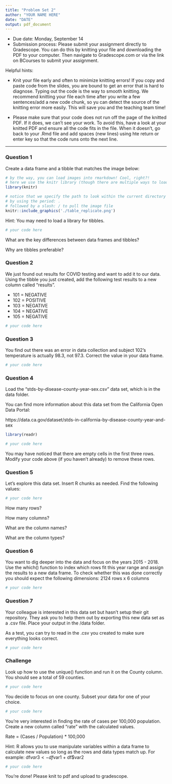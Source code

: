 ```yaml
---
title: "Problem Set 2"
author: "YOUR NAME HERE"
date: "DATE"
output: pdf_document
---
```


* Due date: Monday, September 14
* Submission process: Please submit your assignment directly to Gradescope. You can do this by knitting your file and downloading the PDF to your computer. Then navigate to Gradescope.com or via the link on BCourses to submit your assignment. 

Helpful hints:

- Knit your file early and often to minimize knitting errors! If you copy and paste code from the slides, you are bound to get an error that is hard to diagnose. Typing out the code is the way to smooth knitting. We recommend knitting your file each time after you write a few sentences/add a new code chunk, so yu can detect the source of the knitting error more easily. This will save you and the teaching team time!

- Please make sure that your code does not run off the page of the knitted PDF. If it does, we can't see your work. To avoid this, have a look at your knitted PDF and ensure all the code fits in the file. When it doesn't, go back to your .Rmd file and add spaces (new lines) using hte return or enter key so that the code runs onto the next line.

--------------------------------------------------------------------------------
\newpage 

### Question 1

Create a data frame and a tibble that matches the image below:

```r
# by the way, you can load images into rmarkdown! Cool, right?!
# here we use the knitr library (though there are multiple ways to load images)
library(knitr)

# notice that we specify the path to look within the current directory
# by using the period: .
# followed by a slash: / to pull the image file
knitr::include_graphics('./table_replicate.png')
```

Hint: You may need to load a library for tibbles.

```r
# your code here
```

What are the key differences between data frames and tibbles? 


Why are tibbles preferable?


\newpage

### Question 2

We just found out results for COVID testing and want to add it to our data. Using the tibble you just created, add the following test results to a new column called "results".

- 101 = NEGATIVE
- 102 = POSITIVE
- 103 = NEGATIVE
- 104 = NEGATIVE
- 105 = NEGATIVE

```r
# your code here
```

\newpage

### Question 3

You find out there was an error in data collection and subject 102's temperature is actually 98.3, not 97.3. Correct the value in your data frame.

```r
# your code here
```

\newpage

### Question 4

Load the "stds-by-disease-county-year-sex.csv" data set, which is in the data folder. 

You can find more information about this data set from the California Open Data Portal:

https://data.ca.gov/dataset/stds-in-california-by-disease-county-year-and-sex

```r
library(readr)

# your code here
```

You may have noticed that there are empty cells in the first three rows. Modify your code above (if you haven't already) to remove these rows.

\newpage

### Question 5
 
Let's explore this data set. Insert R chunks as needed. Find the following values:

```r
# your code here
```

How many rows?


How many columns? 


What are the column names?


What are the column types?


\newpage

### Question 6

You want to dig deeper into the data and focus on the years 2015 - 2018. Use the which() function to index which rows fit this year range and assign the results to a new data frame. To check whether this was done correctly you should expect the following dimensions: 2124 rows x 6 columns

```r
# your code here
```
\newpage

### Question 7

Your colleague is interested in this data set but hasn't setup their git repository. They ask you to help them out by exporting this new data set as a .csv file. Place your output in the /data folder.  

As a test, you can try to read in the .csv you created to make sure everything looks correct.

```r
# your code here
```
\newpage

### Challenge 

Look up how to use the unique() function and run it on the County column. You should see a total of 59 counties.

```r
# your code here
```
You decide to focus on one county. Subset your data for one of your choice.

```r
# your code here
```

You're very interested in finding the rate of cases per 100,000 population. Create a new column called "rate" with the calculated values. 

Rate = (Cases / Population) * 100,000

Hint: R allows you to use manipulate variables within a data frame to calculate new values so long as the rows and data types match up. For example: df$var3 <- df$var1 + df$var2

```r
# your code here
```

You're done! Please knit to pdf and upload to gradescope. 